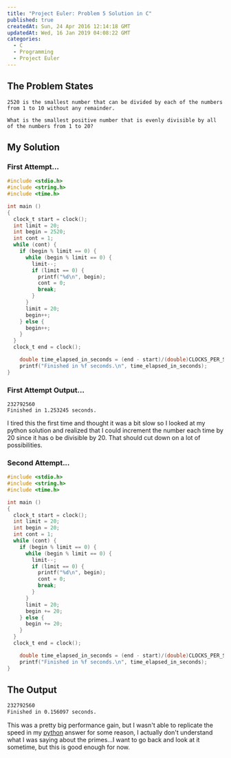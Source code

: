 ```yaml
---
title: "Project Euler: Problem 5 Solution in C"
published: true
createdAt: Sun, 24 Apr 2016 12:14:18 GMT
updatedAt: Wed, 16 Jan 2019 04:08:22 GMT
categories:
  - C
  - Programming
  - Project Euler
---
```


## The Problem States

    2520 is the smallest number that can be divided by each of the numbers from 1 to 10 without any remainder.

    What is the smallest positive number that is evenly divisible by all of the numbers from 1 to 20?

## My Solution

### First Attempt...

```c
#include <stdio.h>
#include <string.h>
#include <time.h>

int main ()
{
  clock_t start = clock();
  int limit = 20;
  int begin = 2520;
  int cont = 1;
  while (cont) {
    if (begin % limit == 0) {
      while (begin % limit == 0) {
        limit--;
        if (limit == 0) {
          printf("%d\n", begin);
          cont = 0;
          break;
        }
      }
      limit = 20;
      begin++;
    } else {
      begin++;
    }
  }
  clock_t end = clock();

    double time_elapsed_in_seconds = (end - start)/(double)CLOCKS_PER_SEC;
    printf("Finished in %f seconds.\n", time_elapsed_in_seconds);
}
```

### First Attempt Output...

    232792560
    Finished in 1.253245 seconds.

I tired this the first time and thought it was a bit slow so I looked at my python solution and realized that I could increment the number each time by 20 since it has o be divisible by 20. That should cut down on a lot of possibilities.

### Second Attempt...

```c
#include <stdio.h>
#include <string.h>
#include <time.h>

int main ()
{
  clock_t start = clock();
  int limit = 20;
  int begin = 20;
  int cont = 1;
  while (cont) {
    if (begin % limit == 0) {
      while (begin % limit == 0) {
        limit--;
        if (limit == 0) {
          printf("%d\n", begin);
          cont = 0;
          break;
        }
      }
      limit = 20;
      begin += 20;
    } else {
      begin += 20;
    }
  }
  clock_t end = clock();

    double time_elapsed_in_seconds = (end - start)/(double)CLOCKS_PER_SEC;
    printf("Finished in %f seconds.\n", time_elapsed_in_seconds);
}
```

## The Output


```bash
232792560
Finished in 0.156097 seconds.
```

This was a pretty big performance gain, but I wasn't able to replicate the speed in my
[python](/post/project-euler-problem-5-solution-in-python/) answer for some reason, I actually don't understand what
I was saying about the primes...I want to go back and look at it sometime, but this is good enough for now.

